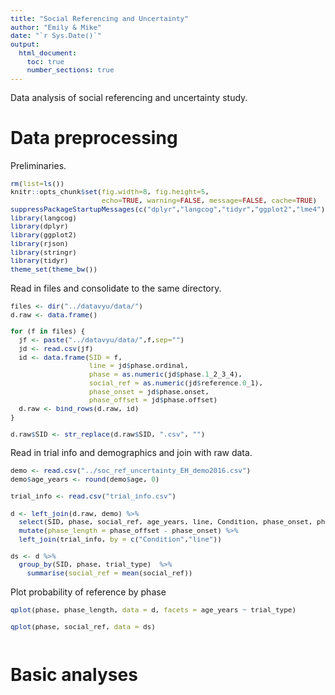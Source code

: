 ```yaml
---
title: "Social Referencing and Uncertainty"
author: "Emily & Mike"
date: "`r Sys.Date()`"
output: 
  html_document:
    toc: true
    number_sections: true
---
```


<style type="text/css">
body, td {
   font-size: 14px;
}
code {
  font-size: 11px;
}
pre {
  font-size: 11px;
}
</style>

Data analysis of social referencing and uncertainty study.

# Data preprocessing

Preliminaries.

```r
rm(list=ls())
knitr::opts_chunk$set(fig.width=8, fig.height=5, 
                      echo=TRUE, warning=FALSE, message=FALSE, cache=TRUE)
suppressPackageStartupMessages(c("dplyr","langcog","tidyr","ggplot2","lme4"))
library(langcog)
library(dplyr)
library(ggplot2)
library(rjson)
library(stringr)
library(tidyr)
theme_set(theme_bw())
```

Read in files and consolidate to the same directory. 

```r
files <- dir("../datavyu/data/")
d.raw <- data.frame()

for (f in files) {
  jf <- paste("../datavyu/data/",f,sep="")
  jd <- read.csv(jf)
  id <- data.frame(SID = f,
                   line = jd$phase.ordinal,
                   phase = as.numeric(jd$phase.1_2_3_4),
                   social_ref = as.numeric(jd$reference.0_1),
                   phase_onset = jd$phase.onset,
                   phase_offset = jd$phase.offset)
  d.raw <- bind_rows(d.raw, id)
}

d.raw$SID <- str_replace(d.raw$SID, ".csv", "")

```

Read in trial info and demographics and join with raw data.

```r
demo <- read.csv("../soc_ref_uncertainty_EH_demo2016.csv") 
demo$age_years <- round(demo$age, 0)

trial_info <- read.csv("trial_info.csv")
```


```r
d <- left_join(d.raw, demo) %>%
  select(SID, phase, social_ref, age_years, line, Condition, phase_onset, phase_offset) %>%
  mutate(phase_length = phase_offset - phase_onset) %>%
  left_join(trial_info, by = c("Condition","line")) 

ds <- d %>%
  group_by(SID, phase, trial_type)	%>%
	summarise(social_ref = mean(social_ref))

```

Plot probability of reference by phase
```r

qplot(phase, phase_length, data = d, facets = age_years ~ trial_type)

qplot(phase, social_ref, data = ds)



```

# Basic analyses


